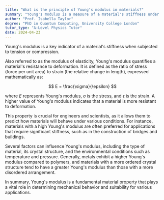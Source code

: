 ```yaml
---
title: "What is the principle of Young's modulus in materials?"
summary: "Young's modulus is a measure of a material's stiffness under tension or compression."
author: "Prof. Isabella Taylor"
degree: "PhD in Quantum Computing, University College London"
tutor_type: "A-Level Physics Tutor"
date: 2024-04-23
---
```


Young's modulus is a key indicator of a material's stiffness when subjected to tension or compression.

Also referred to as the modulus of elasticity, Young's modulus quantifies a material's resistance to deformation. It is defined as the ratio of stress (force per unit area) to strain (the relative change in length), expressed mathematically as:

$$
E = \frac{\sigma}{\epsilon}
$$ 

where $E$ represents Young's modulus, $\sigma$ is the stress, and $\epsilon$ is the strain. A higher value of Young's modulus indicates that a material is more resistant to deformation.

This property is crucial for engineers and scientists, as it allows them to predict how materials will behave under various conditions. For instance, materials with a high Young's modulus are often preferred for applications that require significant stiffness, such as in the construction of bridges and buildings.

Several factors can influence Young's modulus, including the type of material, its crystal structure, and the environmental conditions such as temperature and pressure. Generally, metals exhibit a higher Young's modulus compared to polymers, and materials with a more ordered crystal structure tend to have a greater Young's modulus than those with a more disordered arrangement.

In summary, Young's modulus is a fundamental material property that plays a vital role in determining mechanical behavior and suitability for various applications.
    